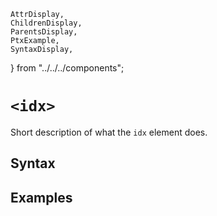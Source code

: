     AttrDisplay,
    ChildrenDisplay,
    ParentsDisplay,
    PtxExample,
    SyntaxDisplay,
} from "../../../components";

# `<idx>`

Short description of what the `idx` element does.

## Syntax

<SyntaxDisplay name="idx" />

## Examples

    